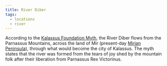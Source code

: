 ```yaml
---
title: River Diber
tags:
  - locations
  - river
---
```


According to the
[Kalassus Foundation Myth](/world-novelty/kalassus-foundation-myth/), the
River Diber flows from the Parnassus Mountains, across the land of Mir
(present-day [Mirian Peninsula](/locations/mirian-peninsula)), through what would
become the city of Kalassus. The myth states that the river was formed from the
tears of joy shed by the mountain folk after their liberation from Parnassus Rex
Victorinus.

